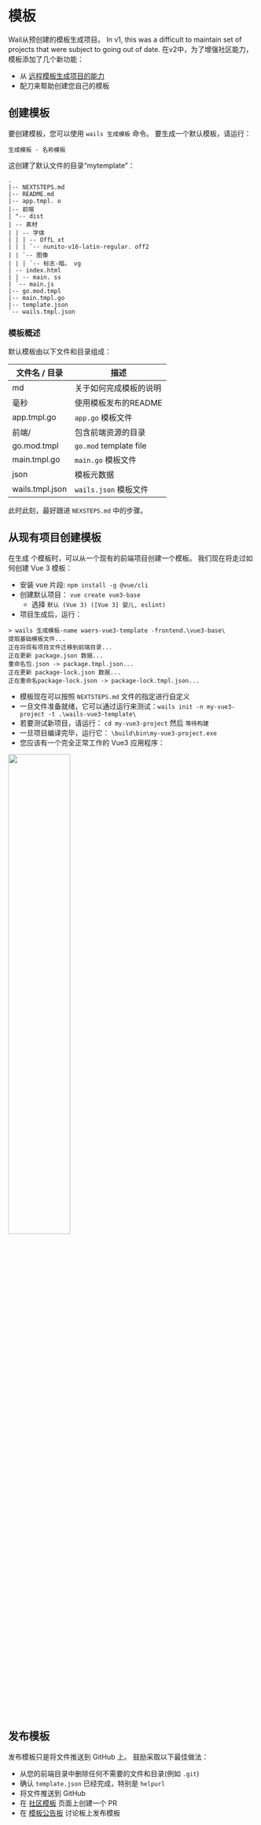 
# 模板

Wail从预创建的模板生成项目。 In v1, this was a difficult to maintain set of projects that were subject to going out of date. 在v2中，为了增强社区能力，模板添加了几个新功能：

- 从 [远程模板生成项目的能力](../reference/cli.mdx#remote-templates)
- 配刀来帮助创建您自己的模板

## 创建模板

要创建模板，您可以使用 `wails 生成模板` 命令。 要生成一个默认模板，请运行：

`生成模板 - 名称模板`

这创建了默认文件的目录“mytemplate”：

```shell title=mytemplate/
.
|-- NEXTSTEPS.md
|-- README.md
|-- app.tmpl. o
|-- 前端
| "-- dist
| -- 素材
| | -- 字体
| | | -- OffL xt
| | | `-- nunito-v16-latin-regular. off2
| | `-- 图像
| | | `-- 标志-暗。 vg
| -- index.html
| | -- main. ss
| `-- main.js
|-- go.mod.tmpl
|-- main.tmpl.go
|-- template.json
`-- wails.tmpl.json
```

### 模板概述

默认模板由以下文件和目录组成：

| 文件名 / 目录        | 描述                     |
| --------------- | ---------------------- |
| md              | 关于如何完成模板的说明            |
| 毫秒              | 使用模板发布的README          |
| app.tmpl.go     | `app.go` 模板文件          |
| 前端/             | 包含前端资源的目录              |
| go.mod.tmpl     | `go.mod` template file |
| main.tmpl.go    | `main.go` 模板文件         |
| json            | 模板元数据                  |
| wails.tmpl.json | `wails.json` 模板文件      |

此时此刻，最好跟进 `NEXSTEPS.md` 中的步骤。

## 从现有项目创建模板

在生成 个模板时，可以从一个现有的前端项目创建一个模板。 我们现在将走过如何创建 Vue 3 模板：

- 安装 vue 片段: `npm install -g @vue/cli`
- 创建默认项目： `vue create vue3-base`
  - 选择 `默认 (Vue 3) ([Vue 3] 婴儿, eslint)`
- 项目生成后，运行：

```shell
> wails 生成模板-name waers-vue3-template -frontend.\vue3-base\
提取基础模板文件...
正在将现有项目文件迁移到前端目录...
正在更新 package.json 数据...
重命名包.json -> package.tmpl.json...
正在更新 package-lock.json 数据...
正在重命名package-lock.json -> package-lock.tmpl.json...
```

- 模板现在可以按照 `NEXTSTEPS.md` 文件的指定进行自定义
- 一旦文件准备就绪，它可以通过运行来测试：`wails init -n my-vue3-project -t .\wails-vue3-template\`
- 若要测试新项目，请运行： `cd my-vue3-project` 然后 `等待构建`
- 一旦项目编译完毕，运行它： `\build\bin\my-vue3-project.exe`
- 您应该有一个完全正常工作的 Vue3 应用程序：

<div className="text--center">
  <img src="/img/vue3-template.png" width="50%" />
</div>

## 发布模板

发布模板只是将文件推送到 GitHub 上。 鼓励采取以下最佳做法：

- 从您的前端目录中删除任何不需要的文件和目录(例如 `.git`)
- 确认 `template.json` 已经完成，特别是 `helpurl`
- 将文件推送到 GitHub
- 在 [社区模板](../community/templates.mdx) 页面上创建一个 PR
- 在 [模板公告板](https://github.com/wailsapp/wails/discussions/825) 讨论板上发布模板
